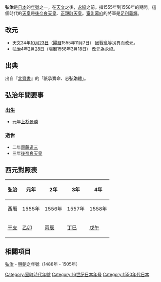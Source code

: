 {{japanese|japanese=弘治|kana=こうじ|romaji=Kōji}}

'''弘治'''是[[日本|日本]]的[[年號|年號]]之一。在[[天文_(年號)|天文]]之後，[[永祿|永祿]]之前。指1555年到1558年的期間。這個時代的[[天皇|天皇]]是[[後奈良天皇|後奈良天皇]]、[[正親町天皇|正親町天皇]]。[[室町幕府|室町幕府]]的將軍是[[足利義輝|足利義輝]]。

== 改元 ==
*天文24年[[10月23日_(陰曆)|10月23日]]（[[陽曆|陽曆]]1555年11月7日） 因戰亂等災異而改元。
*弘治4年[[2月28日_(陰曆)|2月28日]]（陽曆1558年3月18日） 改元為永祿。

== 出典 ==
出自『[[北齊書|北齊書]]』的「祇承寶命、志'''弘治'''體」。

== 弘治年間要事 ==

=== 出生 ===
*元年[[上杉景勝|上杉景勝]]

=== 逝世 ===
*二年[[齋藤道三|齋藤道三]]
*三年[[後奈良天皇|後奈良天皇]]

== 西元對照表 ==
{| class="wikitable" cellspacing=0 style="text-align:center"
|- style="background-color:#CCCCCC"
!弘治!!元年!!2年!!3年!!4年
|-
|西曆||1555年||1556年||1557年||1558年
|-
|[[干支|干支]]||[[乙卯|乙卯]]||[[丙辰|丙辰]]||[[丁巳|丁巳]]||[[戊午|戊午]]
|}

== 相關項目 ==
[[弘治_(明朝)|弘治]] - [[明朝|明朝]]之年號（1488年 - 1505年）

{{年號|[[天文_(年號)|天文]]|日本年號|[[永祿|永祿]]}}
{{室町時代年號}}
{{DEFAULTSORT:Kouji}}

[[Category:室町時代年號|Category:室町時代年號]]
[[Category:16世纪日本年号|Category:16世纪日本年号]]
[[Category:1550年代日本|Category:1550年代日本]]